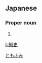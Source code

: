 ==Japanese==
{{ja-kanjitab|知|史}}

===Proper noun===
{{ja-pos|proper|ともふみ}}

# {{given name|male|lang=ja}}

[[Category:Japanese male given names|ともふみ]]

[[li:知史]]